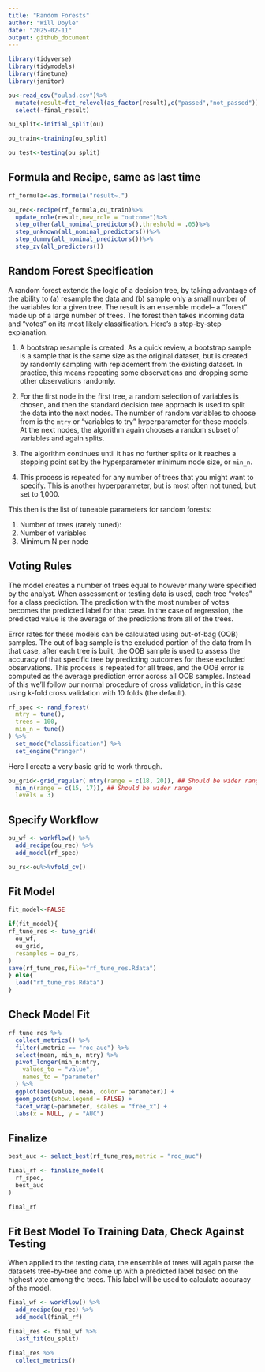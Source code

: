 ```yaml
---
title: "Random Forests"
author: "Will Doyle"
date: "2025-02-11"
output: github_document
---
```


```r
library(tidyverse)
library(tidymodels)
library(finetune)
library(janitor)
```


```r
ou<-read_csv("oulad.csv")%>%
  mutate(result=fct_relevel(as_factor(result),c("passed","not_passed")))%>%
  select(-final_result)
```

```r
ou_split<-initial_split(ou)

ou_train<-training(ou_split)

ou_test<-testing(ou_split)
```




## Formula and Recipe, same as last time

```r
rf_formula<-as.formula("result~.")
```


```r
ou_rec<-recipe(rf_formula,ou_train)%>%
  update_role(result,new_role = "outcome")%>%
  step_other(all_nominal_predictors(),threshold = .05)%>%
  step_unknown(all_nominal_predictors())%>%
  step_dummy(all_nominal_predictors())%>%
  step_zv(all_predictors())
```


## Random Forest Specification

A random forest extends the logic of a decision tree, by taking advantage of the 
ability to (a) resample the data and (b) sample only a small number of the variables for a given tree. The result is an ensemble model-- a "forest" made up of a large number of trees. The forest then takes incoming data and "votes" on its most likely classification. Here's a step-by-step explanation.

1. A bootstrap resample is created. As a quick review, a bootstrap sample is a sample that is the same size as the original dataset, but is created by randomly sampling with replacement from the existing dataset. In practice, this means repeating some observations and dropping some other observations randomly. 

2. For the first node in the first tree, a random selection of variables is chosen, and then the standard decision tree approach is used to split the data into the next nodes. The number of random variables to choose from is the `mtry` or "variables to try" hyperparameter for these models. At the next nodes, the algorithm again chooses a random subset of variables and again splits. 

3. The algorithm continues until it has no further splits or it reaches a stopping point set by the hyperparameter minimum node size, or `min_n`. 

4. This process is repeated for any number of trees that you might want to specify. This is another hyperparameter, but is most often not tuned, but set to 1,000.

This then is the list of tuneable parameters for random forests:

1. Number of trees (rarely tuned):  
2. Number of variables
3. Minimum N per node

## Voting Rules

The model creates a number of trees equal to however many were specified by the analyst. When assessment or testing data is used, each tree "votes" for a class prediction. The prediction with the most number of votes becomes the predicted label for that case. In the case of regression, the predicted value is the average of the predictions from all of the trees. 

Error rates for these models can be calculated using out-of-bag (OOB) samples. The out of bag sample is the excluded portion of the data from   In that case, after each tree is built, the OOB sample is used to assess the accuracy of that specific tree by predicting outcomes for these excluded observations. This process is repeated for all trees, and the OOB error is computed as the average prediction error across all OOB samples. Instead of this we'll follow our normal procedure of cross validation, in this case using k-fold cross validation with 10 folds (the default). 

```r
rf_spec <- rand_forest(
  mtry = tune(),
  trees = 100, 
  min_n = tune()
) %>%
  set_mode("classification") %>%
  set_engine("ranger")
```

Here I create a very basic grid to work through. 

```r
ou_grid<-grid_regular( mtry(range = c(18, 20)), ## Should be wider range
  min_n(range = c(15, 17)), ## Should be wider range
  levels = 3)
```

## Specify Workflow

```r
ou_wf <- workflow() %>%
  add_recipe(ou_rec) %>%
  add_model(rf_spec)
```

```r
ou_rs<-ou%>%vfold_cv()
```

## Fit Model

```r
fit_model<-FALSE

if(fit_model){
rf_tune_res <- tune_grid(
  ou_wf,
  ou_grid,
  resamples = ou_rs,
)
save(rf_tune_res,file="rf_tune_res.Rdata")
} else{
  load("rf_tune_res.Rdata")
}
```


## Check Model Fit

```r
rf_tune_res %>%
  collect_metrics() %>%
  filter(.metric == "roc_auc") %>%
  select(mean, min_n, mtry) %>%
  pivot_longer(min_n:mtry,
    values_to = "value",
    names_to = "parameter"
  ) %>%
  ggplot(aes(value, mean, color = parameter)) +
  geom_point(show.legend = FALSE) +
  facet_wrap(~parameter, scales = "free_x") +
  labs(x = NULL, y = "AUC")
```


## Finalize

```r
best_auc <- select_best(rf_tune_res,metric = "roc_auc")

final_rf <- finalize_model(
  rf_spec,
  best_auc
)

final_rf
```


## Fit Best Model To Training Data, Check Against Testing

When applied to the testing data, the ensemble of trees will again parse the datasets tree-by-tree and come up with a predicted label based on the highest vote among the trees. This label will be used to calculate accuracy of the model. 

```r
final_wf <- workflow() %>%
  add_recipe(ou_rec) %>%
  add_model(final_rf)

final_res <- final_wf %>%
  last_fit(ou_split)

final_res %>%
  collect_metrics()
```
